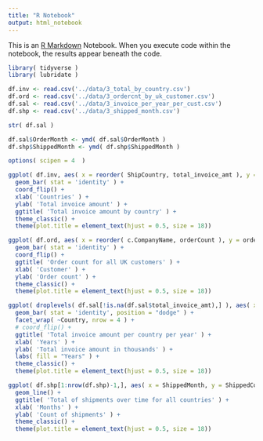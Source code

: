 ```yaml
---
title: "R Notebook"
output: html_notebook
---
```


This is an [R Markdown](http://rmarkdown.rstudio.com) Notebook. When you execute code within the notebook, the results appear beneath the code. 
```r
library( tidyverse )
library( lubridate )
```

```r
df.inv <- read.csv('../data/3_total_by_country.csv')
df.ord <- read.csv('../data/3_ordercnt_by_uk_customer.csv')
df.sal <- read.csv('../data/3_invoice_per_year_per_cust.csv')
df.shp <- read.csv('../data/3_shipped_month.csv')
```

```r
str( df.sal )

df.sal$OrderMonth <- ymd( df.sal$OrderMonth )
df.shp$ShippedMonth <- ymd( df.shp$ShippedMonth )
```

```r
options( scipen = 4  )

ggplot( df.inv, aes( x = reorder( ShipCountry, total_invoice_amt ), y = total_invoice_amt ) ) +
  geom_bar( stat = 'identity' ) +
  coord_flip() +
  xlab( 'Countries' ) +
  ylab( 'Total invoice amount' ) +
  ggtitle( 'Total invoice amount by country' ) +
  theme_classic() +
  theme(plot.title = element_text(hjust = 0.5, size = 18))
```

```r
ggplot( df.ord, aes( x = reorder( c.CompanyName, orderCount ), y = orderCount ) ) +
  geom_bar( stat = 'identity' ) +
  coord_flip() +
  ggtitle( 'Order count for all UK customers' ) +
  xlab( 'Customer' ) +
  ylab( 'Order count' ) +
  theme_classic() +
  theme(plot.title = element_text(hjust = 0.5, size = 18))
```

```r
ggplot( droplevels( df.sal[!is.na(df.sal$total_invoice_amt),] ), aes( x = factor( format( OrderMonth, '%Y' ) ), y = total_invoice_amt / 1000, fill = factor( format( OrderMonth, '%Y' ) ) ) ) +
  geom_bar( stat = 'identity', position = "dodge" ) +
  facet_wrap( ~Country, nrow = 4 ) +
  # coord_flip() +
  ggtitle( 'Total invoice amount per country per year' ) +
  xlab( 'Years' ) +
  ylab( 'Total invoice amount in thousands' ) +
  labs( fill = "Years" ) +
  theme_classic() +
  theme(plot.title = element_text(hjust = 0.5, size = 18))
```

```r
ggplot( df.shp[1:nrow(df.shp)-1,], aes( x = ShippedMonth, y = ShippedCount ) ) +
  geom_line() +
  ggtitle( 'Total of shipments over time for all countries' ) +
  xlab( 'Months' ) +
  ylab( 'Count of shipments' ) +
  theme_classic() +
  theme(plot.title = element_text(hjust = 0.5, size = 18))
```

